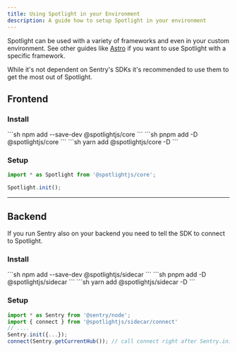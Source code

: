 ```yaml
---
title: Using Spotlight in your Environment
description: A guide how to setup Spotlight in your environment
---
```


Spotlight can be used with a variety of frameworks and even in your custom environment. See other guides like [Astro](/setup/astro/) if you want to use Spotlight with a specific framework.


While it's not dependent on Sentry's SDKs it's recommended to use them to get the most out of Spotlight.

## Frontend

### Install


<Tabs>
  <TabItem label="npm">
  ```sh 
  npm add --save-dev @spotlightjs/core 
  ```
  </TabItem>
  <TabItem label="pnpm">
  ```sh 
  pnpm add -D @spotlightjs/core
  ```
  </TabItem>
  <TabItem label="yarn">
  ```sh 
  yarn add @spotlightjs/core -D
  ```
  </TabItem>
</Tabs>

### Setup

```js
import * as Spotlight from '@spotlightjs/core';

Spotlight.init();
```

---


## Backend

If you run Sentry also on your backend you need to tell the SDK to connect to Spotlight.

### Install

<Tabs>
  <TabItem label="npm">
  ```sh 
  npm add --save-dev @spotlightjs/sidecar 
  ```
  </TabItem>
  <TabItem label="pnpm">
  ```sh 
  pnpm add -D @spotlightjs/sidecar
  ```
  </TabItem>
  <TabItem label="yarn">
  ```sh 
  yarn add @spotlightjs/sidecar -D
  ```
  </TabItem>
</Tabs>

### Setup

```js
import * as Sentry from '@sentry/node';
import { connect } from '@spotlightjs/sidecar/connect'
// ....
Sentry.init({...});
connect(Sentry.getCurrentHub()); // call connect right after Sentry.init
```